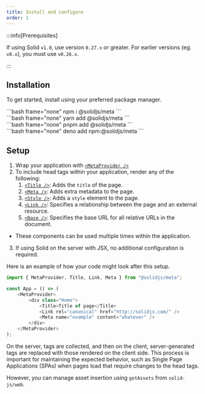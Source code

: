 ```yaml
---
title: Install and configure
order: 1
---
```


:::info[Prerequisites] 

If using Solid `v1.0`, use version `0.27.x` or greater. For earlier versions (eg. `v0.x`), you must use `v0.26.x`. 

:::

## Installation

To get started, install using your preferred package manager.

<TabsCodeBlocks>
<div id="npm">
```bash frame="none"
npm i @solidjs/meta
```
</div>

<div id="yarn">```bash frame="none" yarn add @solidjs/meta ```</div>

<div id="pnpm">```bash frame="none" pnpm add @solidjs/meta ```</div>

<div id="deno">
```bash frame="none"
deno add npm:@solidjs/meta
```
</div>
</TabsCodeBlocks>

## Setup

1. Wrap your application with [`<MetaProvider />`](/solid-meta/reference/meta/metaprovider)
2. To include head tags within your application, render any of the following:
   1. [`<Title />`](/solid-meta/reference/meta/title): Adds the `title` of the page.
   2. [`<Meta />`](/solid-meta/reference/meta/meta): Adds extra metadata to the page.
   3. [`<Style />`](/solid-meta/reference/meta/style): Adds a `style` element to the page.
   4. [`<Link />`](/solid-meta/reference/meta/link): Specifies a relationship between the page and an external resource.
   5. [`<Base />`](/solid-meta/reference/meta/base): Specifies the base URL for all relative URLs in the document.

- These components can be used multiple times within the application.

3.  If using Solid on the server with JSX, no additional configuration is required.

Here is an example of how your code might look after this setup.

```js
import { MetaProvider, Title, Link, Meta } from "@solidjs/meta";

const App = () => (
	<MetaProvider>
		<div class="Home">
			<Title>Title of page</Title>
			<Link rel="canonical" href="http://solidjs.com/" />
			<Meta name="example" content="whatever" />
		</div>
	</MetaProvider>
);
```

On the server, tags are collected, and then on the client, server-generated tags are replaced with those rendered on the client side. This process is important for maintaining the expected behavior, such as Single Page Applications (SPAs) when pages load that require changes to the head tags.

However, you can manage asset insertion using `getAssets` from `solid-js/web`.
